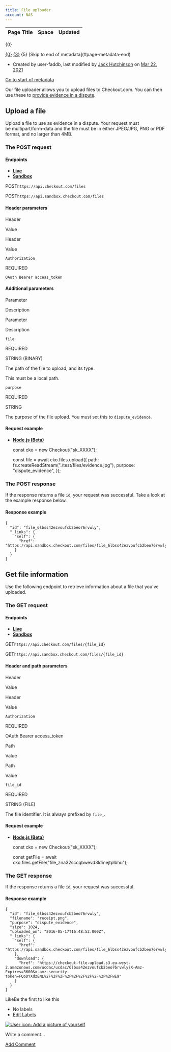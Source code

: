 ```yaml
---
title: File uploader
account: NAS
---
```


<table class="aui"> <thead> <tr class="header"> <th class="search-result-title">Page Title</th> <th class="search-result-space">Space</th> <th class="search-result-date">Updated</th> </tr> </thead> </table> <p class="search-result-count">{0}</p> <tr class="search-result"> <td class="search-result-title"><a href="{1}" class="content-type-{2}"><span>{0}</span></a></td> <td class="search-result-space"><a class="space" href="/display/{4}/" title="{3}">{3}</a></td> <td class="search-result-date"><span class="date" title="{6}">{5}</span></td> </tr> [Skip to end of metadata](#page-metadata-end)

*   Created by user-faddb, last modified by [Jack Hutchinson](    /display/~jack.hutchinson
    ) on [Mar 22, 2021](/pages/diffpagesbyversion.action?pageId=8488242&selectedPageVersions=7&selectedPageVersions=8 "Show changes")

[Go to start of metadata](#page-metadata-start)

Our file uploader allows you to upload files to Checkout.com. You can then use these to [provide evidence in a dispute](/display/x/Disputes+API).

Upload a file
-------------

Upload a file to use as evidence in a dispute. Your request must be multipart/form-data and the file must be in either JPEG/JPG, PNG or PDF format, and no larger than 4MB.

### The POST request

#### Endpoints

*   [**Live**](#tabs-870862d3-7320-4b5e-9997-dd36c4e54fa9-1)
*   [**Sandbox**](#tabs-870862d3-7320-4b5e-9997-dd36c4e54fa9-2)

POST`https://api.checkout.com/files`

POST`https://api.sandbox.checkout.com/files`

#### Header parameters

Header

Value

Header

Value

`Authorization`

REQUIRED

`OAuth Bearer access_token`

#### Additional parameters

Parameter

Description

Parameter

Description

`file`

REQUIRED

STRING (BINARY)

The path of the file to upload, and its type.

This must be a local path.

`purpose`

REQUIRED

STRING

The purpose of the file upload. You must set this to `dispute_evidence`.

#### Request example

*   [**Node.js (Beta)**](#tabs-8d502799-d75f-4987-883d-0d6fb82b00b8-1)

    
    const cko = new Checkout("sk_XXXX");
    
    const file = await cko.files.upload({
      path: fs.createReadStream("./test/files/evidence.jpg"),
      purpose: "dispute_evidence",
    });

### The POST response

If the response returns a file `id`, your request was successful. Take a look at the example response below.

#### Response example

    {
      "id": "file_6lbss42ezvoufcb2beo76rvwly",
      "_links": {
        "self": {
          "href": "https://api.sandbox.checkout.com/files/file_6lbss42ezvoufcb2beo76rvwly"
        }
      }
    }

Get file information
--------------------

Use the following endpoint to retrieve information about a file that you've uploaded.

### The GET request

#### Endpoints

*   [**Live**](#tabs-8419e7a7-5589-4230-945d-63ddfc08229d-1)
*   [**Sandbox**](#tabs-8419e7a7-5589-4230-945d-63ddfc08229d-2)

GET`https://api.checkout.com/files/{file_id}`

GET`https://api.sandbox.checkout.com/files/{file_id}`

#### Header and path parameters

Header

Value

Header

Value

`Authorization`

REQUIRED

OAuth Bearer access\_token

Path

Value

Path

Value

`file_id`

REQUIRED

STRING (FILE)

The file identifier. It is always prefixed by `file_`.

#### Request example

*   [**Node.js (Beta)**](#tabs-7d3949b6-560a-4c96-a928-64e61ecf178e-1)

    
    const cko = new Checkout("sk_XXXX");
    
    const getFile = await cko.files.getFile("file_zna32sccqbwevd3ldmejtplbhu");

### The GET response

If the response returns a file `id`, your request was successful.

#### Response example

    {
      "id": "file_6lbss42ezvoufcb2beo76rvwly",
      "filename": "receipt.png",
      "purpose": "dispute_evidence",
      "size": 1024,
      "uploaded_on": "2016-05-17T16:48:52.000Z",
      "_links": {
        "self": {
          "href": "https://api.sandbox.checkout.com/files/file_6lbss42ezvoufcb2beo76rvwly"
        },
        "download": {
          "href": "https://checkout-file-upload.s3.eu-west-2.amazonaws.com/ucdac/ucdac/6lbss42ezvoufcb2beo76rvwly?X-Amz-Expires=3600&x-amz-security-token=FQoDYXdzENL%2F%2F%2F%2F%2F%2F%2F%2F%2F%2FwEa"
        }
      }
    }

LikeBe the first to like this

*   No labels
*   [Edit Labels](# "Edit Labels (Type 'l')")

[![User icon: Add a picture of yourself](/s/en_GB/7901/abf7b35644d5a5d1d7e4b0969a83e8eb2b569fb5/_/images/icons/profilepics/add_profile_pic.svg)](/users/profile/editmyprofilepicture.action)

Write a comment…

[Add Comment](/display/x/File+uploader?showComments=true&showCommentArea=true#addcomment)
